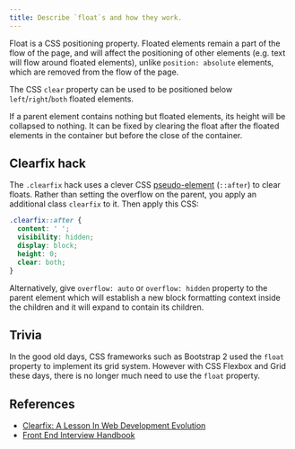 ```yaml
---
title: Describe `float`s and how they work.
---
```


Float is a CSS positioning property. Floated elements remain a part of the flow of the page, and will affect the positioning of other elements (e.g. text will flow around floated elements), unlike `position: absolute` elements, which are removed from the flow of the page.

The CSS `clear` property can be used to be positioned below `left`/`right`/`both` floated elements.

If a parent element contains nothing but floated elements, its height will be collapsed to nothing. It can be fixed by clearing the float after the floated elements in the container but before the close of the container.

## Clearfix hack

The `.clearfix` hack uses a clever CSS [pseudo-element](/questions/quiz/describe-pseudo-elements-and-discuss-what-they-are-used-for) (`::after`) to clear floats. Rather than setting the overflow on the parent, you apply an additional class `clearfix` to it. Then apply this CSS:

```css
.clearfix::after {
  content: ' ';
  visibility: hidden;
  display: block;
  height: 0;
  clear: both;
}
```

Alternatively, give `overflow: auto` or `overflow: hidden` property to the parent element which will establish a new block formatting context inside the children and it will expand to contain its children.

## Trivia

In the good old days, CSS frameworks such as Bootstrap 2 used the `float` property to implement its grid system. However with CSS Flexbox and Grid these days, there is no longer much need to use the `float` property.

## References

- [Clearfix: A Lesson In Web Development Evolution](https://css-tricks.com/clearfix-a-lesson-in-web-development-evolution/)
- [Front End Interview Handbook](https://www.frontendinterviewhandbook.com/css-questions)

